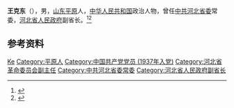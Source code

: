 '''王克东'''（{{bd|1915年||1991年|}}），男，[[山东|山东]][[平原县|平原]]人，[[中华人民共和国|中华人民共和国]]政治人物，曾任[[中共河北省委|中共河北省委]]常委，[[河北省人民政府|河北省人民政府]]副省长。<ref>{{Cite book|title=中华人民共和国职官志|author=何虎生, 李耀东, 向常福主编|publisher=中国社会出版社|year=2003|isbn=9787800883934|location=北京|pages=}}</ref><ref>{{Cite web|title=王克东|url=http://www.dezhoudaily.com/kryl/p/889115.html|accessdate=2020-09-28|work=德州新闻网}}</ref>

== 参考资料 ==
{{reflist}}

{{中国人物小作品}}

{{Authority control}}
{{DEFAULTSORT:Wang王}}
[[Category:王姓|Ke]]
[[Category:平原人|Category:平原人]]
[[Category:中国共产党党员_(1937年入党)|Category:中国共产党党员 (1937年入党)]]
[[Category:河北省革命委员会副主任|Category:河北省革命委员会副主任]]
[[Category:中共河北省委常委|Category:中共河北省委常委]]
[[Category:河北省人民政府副省长|Category:河北省人民政府副省长]]
